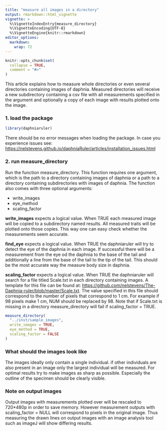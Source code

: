 ```yaml
---
title: "measure all images in a directory"
output: rmarkdown::html_vignette
vignette: >
  %\VignetteIndexEntry{measure_directory}
  %\VignetteEncoding{UTF-8}
  %\VignetteEngine{knitr::rmarkdown}
editor_options: 
  markdown: 
    wrap: 72
---
```


```r
knitr::opts_chunk$set(
  collapse = TRUE,
  comment = "#>"
)
```

This article explains how to measure whole directories or even several
directories containing images of daphnia. Measured directories will
receive a new subdirectory containing a csv file with all measurements
specified in the argument and optionally a copy of each image with
results plotted onto the image.

### 1. load the package

```r
library(daphniaruler)
```

There should be no error messages when loading the package. In case you
experience issues see:\
<https://nelstevens.github.io/daphniaRuler/articles/installation_issues.html>

### 2. run measure_directory

Run the function measure_directory. This function requires one argument,
which is the path to a directory containing images of daphnia or a path
to a directory containing subdirectories with images of daphnia. The
function also comes with three optional arguments:\

-   write_images
-   eye_method
-   scaling_factor

**write_images** expects a logical value. When TRUE each measured image
will be copied to a subdirectory named results. All measured traits will
be plotted onto those copies. This way one can easy check whether the
measurements seem accurate.\

**find_eye** expects a logical value. When TRUE the daphniaruler will
try to detect the eye of the daphnia in each image. If successful there
will be a measurement from the eye od the daphnia to the base of the
tail and additionally a line from the base of the tail to the tip of the
tail. This should be the most accurate way the measure body size in
daphnia.

**scaling_factor** expects a logical value. When TRUE the daphniaruler
will search for a file titled Scale.txt in each directory containing
images. A template for this file can be found at:
<https://github.com/nelstevens/The-Daphnia-ruler/blob/master/Scale.txt>.
The value specified in this file should correspond to the number of
pixels that correspond to 1 cm. For example if 98 pixels make 1 cm, NUM
should be replaced by 98. Note that if Scale.txt is missing in a
directory measure_directory will fail if scaling_factor = TRUE.

```r
measure_directory(
  "../inst/sample_images",
  write_images = TRUE,
  eye_method = TRUE,
  scaling_factor = FALSE
)
```

### What should the images look like

The images ideally only contain a single individual. if other
individuals are also present in an image only the largest individual
will be measured. For optimal results try to make images as sharp as
possible. Especially the outline of the specimen should be clearly
visible.

### Note on output images

Output images with measurements plotted over will be rescaled to
720\*480p in order to save memory. However measurement outputs with
scaling_factor = NULL will correspond to pixels in the original image.
Thus measuring the drawn lines on output images with an image analysis
tool such as imageJ will show differing results.
